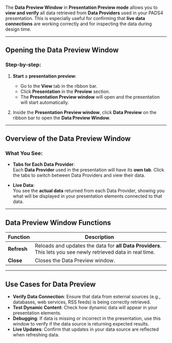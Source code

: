 
The **Data Preview Window** in **Presentation Preview mode** allows you to **view and verify** all data retrieved from **Data Providers** used in your PADS4 presentation. This is especially useful for confirming that **live data connections** are working correctly and for inspecting the data during design time.

---

## **Opening the Data Preview Window**

### Step-by-step:
1. **Start** a **presentation preview**:
   - Go to the **View** tab in the ribbon bar.
   - Click **Presentation** in the **Preview** section.
   - The **Presentation Preview window** will open and the presentation will start automatically.
   
2. Inside the **Presentation Preview window**, click **Data Preview** on the ribbon bar to open the **Data Preview Window**.

---

## **Overview of the Data Preview Window**

### What You See:
- **Tabs for Each Data Provider**:  
  Each **Data Provider** used in the presentation will have its **own tab**. Click the tabs to switch between Data Providers and view their data.
  
- **Live Data**:  
  You see the **actual data** returned from each Data Provider, showing you what will be displayed in your presentation elements connected to that data.

---

## **Data Preview Window Functions**

| **Function**        | **Description**                                                      |
|---------------------|---------------------------------------------------------------------|
| **Refresh**          | Reloads and updates the data for **all Data Providers**. This lets you see newly retrieved data in real time. |
| **Close**            | Closes the Data Preview window.                                    |

---

## **Use Cases for Data Preview**
- **Verify Data Connection**: Ensure that data from external sources (e.g., databases, web services, RSS feeds) is being correctly retrieved.
- **Test Dynamic Content**: Check how dynamic data will appear in your presentation elements.
- **Debugging**: If data is missing or incorrect in the presentation, use this window to verify if the data source is returning expected results.
- **Live Updates**: Confirm that updates in your data source are reflected when refreshing data.

